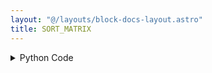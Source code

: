 ```yaml
---
layout: "@/layouts/block-docs-layout.astro"
title: SORT_MATRIX
---
```



<PythonDocsDisplay docstring={docstring} />

<details>
<summary>Python Code</summary>
```python
from numpy import sort
from flojoy import flojoy, Matrix


@flojoy
def SORT_MATRIX(a: Matrix, axis: int = -1) -> Matrix:
    """The SORT_MATRIX node takes a input matrix and sort it along the chosen axis.

    Inputs
    ------
    a : Matrix
        The input matrix to be multiplied to input b

    Parameters
    ----------
    axis : int
        Axis along which to sort. Default is -1, which means sort along the last axis.

    Returns
    -------
    Matrix
        The matrix result from sorting.
    """
    inputMatrix = a.m
    sortedMatrix = sort(inputMatrix, axis=axis)

    return Matrix(m=sortedMatrix)

```
[Find this Flojoy Block on GitHub](https://github.com/flojoy-ai/blocks/blob/main/blocks/TRANSFORMERS/MATRIX_MANIPULATION/SORT_MATRIX/SORT_MATRIX.py)
</details>

## Example

<AppDisplay app={app} blockName="SORT_MATRIX" client:visible />
